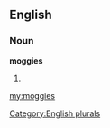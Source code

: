 ==English==

===Noun===
'''moggies'''

# {{plural of|[[moggy]]}}

[[Category:English plurals]]

[[my:moggies]]